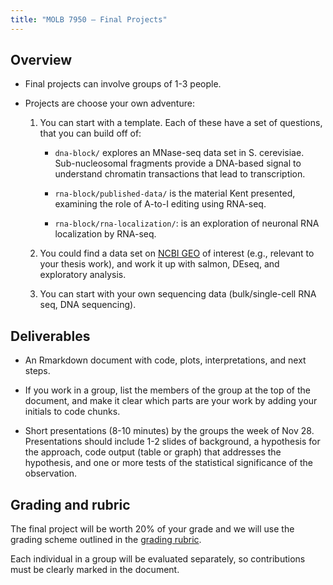 ```yaml
---
title: "MOLB 7950 — Final Projects"
---
```


## Overview

* Final projects can involve groups of 1-3 people.

* Projects are choose your own adventure:

    1. You can start with a template. Each of these have a set of questions,
       that you can build off of:
      
        - `dna-block/` explores an MNase-seq data set in
        S. cerevisiae.  Sub-nucleosomal fragments provide a DNA-based signal to
        understand chromatin transactions that lead to transcription.
        
        - `rna-block/published-data/` is the material Kent presented, examining the
        role of A-to-I editing using RNA-seq.
      
        - `rna-block/rna-localization/`: is an exploration of neuronal RNA localization
        by RNA-seq.

    1. You could find a data set on [NCBI GEO](https://www.ncbi.nlm.nih.gov/geo/)
       of interest (e.g., relevant to your thesis work), and work it up with
       salmon, DEseq, and exploratory analysis.
       
    1. You can start with your own sequencing data (bulk/single-cell RNA seq,
       DNA sequencing).

## Deliverables     

* An Rmarkdown document with code, plots, interpretations, and next steps.

* If you work in a group, list the members of the group at the top of the document,
  and make it clear which parts are your work by adding your initials to code chunks.

* Short presentations (8-10 minutes) by the groups the week of Nov 28. Presentations
  should include 1-2 slides of background, a hypothesis for the approach, code
  output (table or graph) that addresses the hypothesis, and one or more tests
  of the statistical significance of the observation.

## Grading and rubric

The final project will be worth 20% of your grade and we will use the grading
scheme outlined in the [grading rubric](syllabus.qmd#problem-set-rubric).

Each individual in a group will be evaluated separately, so contributions must
be clearly marked in the document.
